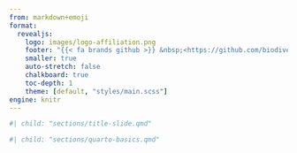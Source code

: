 ```yaml
---
from: markdown+emoji
format:
  revealjs:
    logo: images/logo-affiliation.png
    footer: "{{< fa brands github >}} &nbsp;<https://github.com/biodiversitydata/data-sharing>"
    smaller: true
    auto-stretch: false
    chalkboard: true
    toc-depth: 1
    theme: [default, "styles/main.scss"]
engine: knitr
---
```


<!-- Insert section 'Title slide' -->

```r
#| child: "sections/title-slide.qmd"
```


<!-- Insert section 'Table of contents' -->

<!--
```r
#| child: "sections/table-of-contents.qmd"
```
-->

<!-- Insert section 'Quarto basics' -->

```r
#| child: "sections/quarto-basics.qmd"
```

